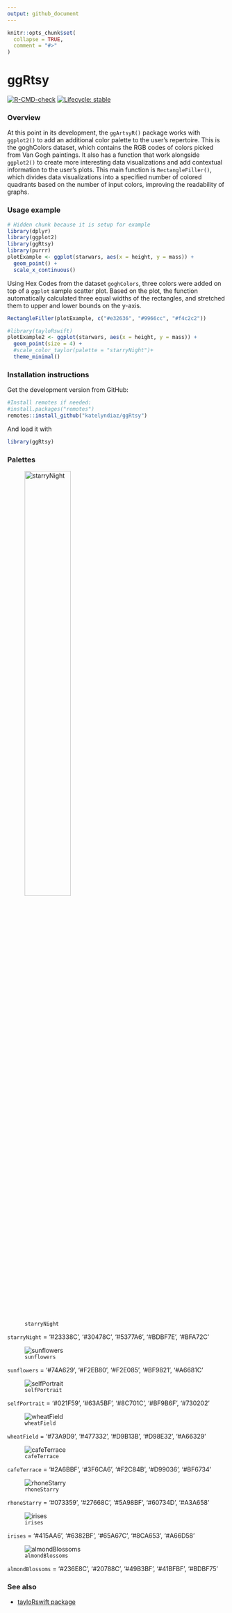 ```yaml
---
output: github_document
---
```


<!-- README.md is generated from README.Rmd. Please edit that file -->

```r
knitr::opts_chunk$set(
  collapse = TRUE,
  comment = "#>"
)
```

# ggRtsy 

<!-- badges: start -->
[![R-CMD-check](https://github.com/katelyndiaz/ggRtsy/actions/workflows/R-CMD-check.yaml/badge.svg)](https://github.com/katelyndiaz/ggRtsy/actions/workflows/R-CMD-check.yaml)
[![Lifecycle: stable](https://img.shields.io/badge/lifecycle-stable-brightgreen.svg)](https://www.tidyverse.org/lifecycle/#stable)
<!-- badges: end -->

### Overview

At this point in its development, the `ggArtsyR()` package works with `ggplot2()` to add an additional color palette to the user’s repertoire. This is the goghColors dataset, which contains the RGB codes of colors picked from Van Gogh paintings. It also has a function that work alongside `ggplot2()` to create more interesting data visualizations and add contextual information to the user’s plots. This main function is `RectangleFiller()`, which divides data visualizations into a specified number of colored quadrants based on the number of input colors, improving the readability of graphs. 

### Usage example

```r
# Hidden chunk because it is setup for example
library(dplyr)
library(ggplot2)
library(ggRtsy)
library(purrr)
plotExample <- ggplot(starwars, aes(x = height, y = mass)) +
  geom_point() +
  scale_x_continuous()
```

Using Hex Codes from the dataset `goghColors`, three colors were added on top of a `ggplot` sample scatter plot. Based on the plot, the function automatically calculated three equal widths of the rectangles, and stretched them to upper and lower bounds on the y-axis. 

```r
RectangleFiller(plotExample, c("#e32636", "#9966cc", "#f4c2c2"))
```

```r
#library(tayloRswift)
plotExample2 <- ggplot(starwars, aes(x = height, y = mass)) +
  geom_point(size = 4) +
  #scale_color_taylor(palette = "starryNight")+
  theme_minimal()
```

### Installation instructions

Get the development version from GitHub:

```r
#Install remotes if needed:
#install.packages("remotes")
remotes::install_github("katelyndiaz/ggRtsy")
```

And load it with

```r
library(ggRtsy)
```

### Palettes

![`starryNight`](https://uploads4.wikiart.org/00142/images/vincent-van-gogh/the-starry-night.jpg!Large.jpg){width=50%}

`starryNight` = '#23338C', '#30478C', '#5377A6', '#BDBF7E', '#BFA72C'



![`sunflowers`](https://uploads7.wikiart.org/images/vincent-van-gogh/still-life-vase-with-fifteen-sunflowers-1888-1.jpg!Large.jpg)

`sunflowers` = '#74A629', '#F2EB80', '#F2E085', '#BF9821', '#A6681C'



![`selfPortrait`](https://uploads8.wikiart.org/images/vincent-van-gogh/self-portrait-1889-1.jpg!Large.jpg)

`selfPortrait` = '#021F59', '#63A5BF', '#8C701C', '#BF9B6F', '#730202' 



![`wheatField`](https://uploads4.wikiart.org/images/vincent-van-gogh/wheat-field-with-cypresses-at-the-haude-galline-near-eygalieres-1889-2.jpg!Large.jpg)

`wheatField` = '#73A9D9', '#477332', '#D9B13B', '#D98E32', '#A66329'



![`cafeTerrace`](https://uploads2.wikiart.org/images/vincent-van-gogh/cafe-terrace-place-du-forum-arles-1888(1).jpg!Large.jpg)

`cafeTerrace` = '#2A6BBF', '#3F6CA6', '#F2C84B', '#D99036', '#BF6734'



![`rhoneStarry`](https://uploads0.wikiart.org/00175/images/vincent-van-gogh/starry-night-over-the-rhone.jpg!Large.jpg)

`rhoneStarry` = '#073359', '#27668C', '#5A98BF', '#60734D', '#A3A658'



![`irises`](https://uploads0.wikiart.org/00213/images/vincent-van-gogh/antique-3840759.jpg!Large.jpg)

`irises` = '#415AA6', '#6382BF', '#65A67C', '#8CA653', '#A66D58' 



![`almondBlossoms`](https://uploads6.wikiart.org/images/vincent-van-gogh/branches-with-almond-blossom-1890(1).jpg!Large.jpg)

`almondBlossoms` = '#236E8C', '#20788C', '#49B3BF', '#41BFBF', '#BDBF75'



### See also

* [tayloRswift package](https://github.com/asteves/tayloRswift)
